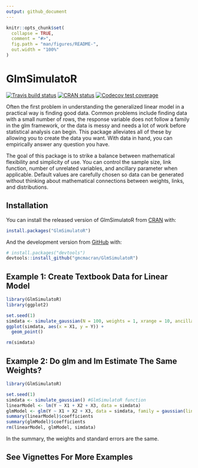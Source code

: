 ```yaml
---
output: github_document
---
```


<!-- README.md is generated from README.Rmd. Please edit that file -->

```r
knitr::opts_chunk$set(
  collapse = TRUE,
  comment = "#>",
  fig.path = "man/figures/README-",
  out.width = "100%"
)
```
# GlmSimulatoR

<!-- badges: start -->
[![Travis build status](https://travis-ci.org/gmcmacran/GlmSimulatoR.svg?branch=master)](https://travis-ci.org/gmcmacran/GlmSimulatoR)
[![CRAN status](https://www.r-pkg.org/badges/version/GlmSimulatoR)](https://cran.r-project.org/package=GlmSimulatoR)
[![Codecov test coverage](https://codecov.io/gh/gmcmacran/GlmSimulatoR/branch/master/graph/badge.svg)](https://codecov.io/gh/gmcmacran/GlmSimulatoR?branch=master)
<!-- badges: end -->

Often the first problem in understanding the generalized linear model in a practical way is finding good data. Common problems include finding data with a small number of rows, the response variable does not follow a family in the glm framework, or the data is messy and needs a lot of work before statistical analysis can begin. This package alleviates all of these by allowing you to create the data you want. With data in hand, you can empirically answer any question you have. 

The goal of this package is to strike a balance between mathematical flexibility and simplicity of use. You can control the sample size, link function, number of unrelated variables, and ancillary parameter when applicable. Default values are carefully chosen so data can be generated without thinking about mathematical connections between weights, links, and distributions.

## Installation

You can install the released version of GlmSimulatoR from [CRAN](https://CRAN.R-project.org) with:

``` r
install.packages("GlmSimulatoR")
```

And the development version from [GitHub](https://github.com/) with:

``` r
# install.packages("devtools")
devtools::install_github("gmcmacran/GlmSimulatoR")
```

## Example 1: Create Textbook Data for Linear Model

```r
library(GlmSimulatoR)
library(ggplot2)

set.seed(1)
simdata <- simulate_gaussian(N = 100, weights = 1, xrange = 10, ancillary = 1) #GlmSimulatoR function
ggplot(simdata, aes(x = X1, y = Y)) + 
  geom_point()

rm(simdata)
```
## Example 2: Do glm and lm Estimate The Same Weights?

```r
library(GlmSimulatoR)

set.seed(1)
simdata <- simulate_gaussian() #GlmSimulatoR function
linearModel <- lm(Y ~ X1 + X2 + X3, data = simdata)
glmModel <- glm(Y ~ X1 + X2 + X3, data = simdata, family = gaussian(link = "identity"))
summary(linearModel)$coefficients
summary(glmModel)$coefficients
rm(linearModel, glmModel, simdata)
```

In the summary, the weights and standard errors are the same.

## See Vignettes For More Examples
